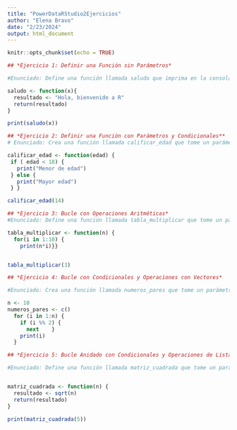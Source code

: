 ```yaml
---
title: "PowerDataRStudio2Ejercicios"
author: "Elena Bravo"
date: "2/23/2024"
output: html_document
---
```


```r
knitr::opts_chunk$set(echo = TRUE)
```

```r
## *Ejercicio 1: Definir una Función sin Parámetros* 

#Enunciado: Define una función llamada saludo que imprima en la consola el mensaje "Hola, bienvenido a R". 

saludo <- function(x){
  resultado <- "Hola, bienvenido a R"
  return(resultado)
}

print(saludo(x))

```

```r

## *Ejercicio 2: Definir una Función con Parámetros y Condicionales**
# Enunciado: Crea una función llamada calificar_edad que tome un parámetro numérico llamado edad y muestre en la consola si la persona es "menor de edad" o "mayor de edad". 

calificar_edad <- function(edad) {
 if ( edad < 18) {
   print("Menor de edad")
 } else {
   print("Mayor edad")
 } }

calificar_edad(14)
```

```r
## *Ejercicio 3: Bucle con Operaciones Aritméticas*
#Enunciado: Define una función llamada tabla_multiplicar que tome un parámetro numérico n e imprima la tabla de multiplicar del 1 al 10 de ese número. 

tabla_multiplicar <- function(n) {
  for(i in 1:10) {
    print(n*i)}}


tabla_multiplicar(3)
```

```r

## *Ejercicio 4: Bucle con Condicionales y Operaciones con Vectores*

#Enunciado: Crea una función llamada numeros_pares que tome un parámetro numérico limite e imprima los números pares hasta ese límite. 

n <- 10
numeros_pares <- c()
  for (i in 1:n) {
    if (i %% 2) {
      next    }
    print(i)
  }

```

```r

## *Ejercicio 5: Bucle Anidado con Condicionales y Operaciones de Listas*

#Enunciado: Define una función llamada matriz_cuadrada que tome un parámetro numérico n e imprima una matriz cuadrada de tamaño n x n donde los elementos son el resultado de la suma de sus índices de fila y columna.


matriz_cuadrada <- function(n) {
  resultado <- sqrt(n)
  return(resultado)
}

print(matriz_cuadrada(5))
```

